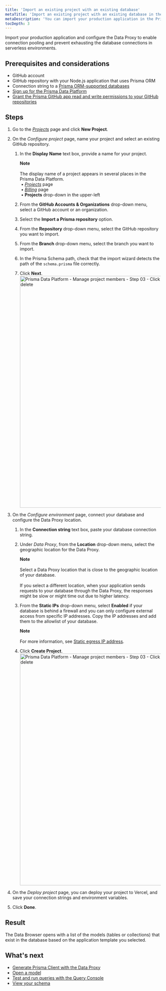 ```yaml
---
title: 'Import an existing project with an existing database'
metaTitle: 'Import an existing project with an existing database in the Prisma Data Platform'
metaDescription: 'You can import your production application in the Prisma Data Platform and configure the Data Proxy to enable connection pooling and prevent exhausting the database connections in serverless environments.'
tocDepth: 3
---
```


<TopBlock>

Import your production application and configure the Data Proxy to enable connection pooling and prevent exhausting the database connections in serverless environments.
</TopBlock>

## Prerequisites and considerations

* GitHub account
* GitHub repository with your Node.js application that uses Prisma ORM
* Connection string to a [Prisma ORM-supported databases](/reference/database-reference/supported-databases)
* [Sign up for the Prisma Data Platform](/data-platform/accounts#sign-up-for-the-prisma-data-platform)
* [Grant the Prisma GitHub app read and write permissions to your GitHub repositories](/data-platform/projects#grant-read-and-write-permissions-to-the-prisma-github-app)

## Steps

1. Go to the [_Projects_](https://cloud.prisma.io/projects) page and click **New Project**.
2. On the _Configure project_ page, name your project and select an existing GitHub repository.
    1. In the **Display Name** text box, provide a name for your project.
        <Admonition>
        
        **Note**<br /><br />
        The display name of a project appears in several places in the Prisma Data Platform.<br />
          &nbsp;• [_Projects_](https://cloud.prisma.io/projects) page<br />
          &nbsp;• [_Billing_](https://cloud.prisma.io/billing) page<br />
          &nbsp;• **Projects** drop-down in the upper-left
        </Admonition>
    2. From the **GitHub Accounts & Organizations** drop-down menu, select a GitHub account or an organization.
    3. Select the **Import a Prisma repository** option.
    4. From the **Repository** drop-down menu, select the GitHub repository you want to import.
    5. From the **Branch** drop-down menu, select the branch you want to import.
    6. In the Prisma Schema path, check that the import wizard detects the path of the `schema.prisma` file correctly.
    7. Click **Next**.
        <img
        src="https://res.cloudinary.com/prismaio/image/upload/v1666314907/docs/pdp/create-manage-projects/import-project-01-configure-project_lgom2u.png"
        alt="Prisma Data Platform - Manage project members - Step 03 - Click Edit for the project member you want to delete"
        width="750px"
        />
3. On the _Configure environment_ page, connect your database and configure the Data Proxy location.
    1. In the **Connection string** text box, paste your database connection string.
    2. Under _Data Proxy_, from the **Location** drop-down menu, select the geographic location for the Data Proxy.
        <Admonition>
        
        **Note**<br /><br />
        Select a Data Proxy location that is close to the geographic location of your database.<br /><br />
        If you select a different location, when your application sends requests to your database through the Data Proxy, the responses might be slow or might time out due to higher latency.
        </Admonition>
    3. From the **Static IPs** drop-down menu, select **Enabled** if your database is behind a firewall and you can only configure external access from specific IP addresses. Copy the IP addresses and add them to the allowlist of your database.
        <Admonition>

        **Note**<br /><br />
        For more information, see [Static egress IP address](/data-platform/static-ips). 
        </Admonition>
    4. Click **Create Project**.
        <img
        src="https://res.cloudinary.com/prismaio/image/upload/v1666311566/docs/pdp/create-manage-projects/create-project-03-configure-database-connection-and-data-proxy_dp4xky.png"
        alt="Prisma Data Platform - Manage project members - Step 03 - Click Edit for the project member you want to delete"
        width="750px"
        />

4. On the _Deploy project_ page, you can deploy your project to Vercel, and save your connection strings and environment variables.
5. Click **Done**.
        
## Result

The Data Browser opens with a list of the models (tables or collections) that exist in the database based on the application template you selected.

## What's next

* [Generate Prisma Client with the Data Proxy](data-platform/data-proxy#using-the-data-proxy-in-a-prisma-application)
* [Open a model](/data-platform/data-browser#open-and-close-models)
* [Test and run queries with the Query Console](/data-platform/query-console)
* [View your schema](/data-platform/schema-viewer)